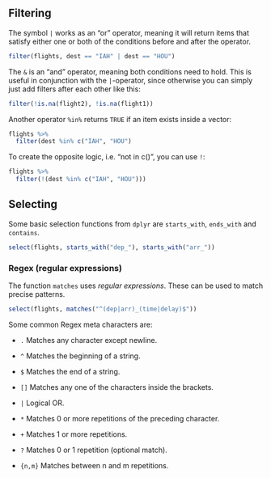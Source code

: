 ## Filtering

The symbol `|` works as an "or" operator, meaning it will return items that satisfy either one or both of the conditions before and after the operator.

```r
filter(flights, dest == "IAH" | dest == "HOU")
```

The `&` is an "and" operator, meaning both conditions need to hold. This is useful in conjunction with the `|`-operator, since otherwise you can simply just add filters after each other like this:

```r
filter(!is.na(flight2), !is.na(flight1))
```

Another operator `%in%` returns `TRUE` if an item exists inside a vector:

```r
flights %>% 
  filter(dest %in% c("IAH", "HOU")
```

To create the opposite logic, i.e. "not in c()", you can use `!`:

```r
flights %>%
  filter(!(dest %in% c("IAH", "HOU")))
```

## Selecting

Some basic selection functions from `dplyr` are `starts_with`, `ends_with` and `contains`.

```r
select(flights, starts_with("dep_"), starts_with("arr_"))
```

### Regex (regular expressions)

The function `matches` uses *regular expressions*. These can be used to match precise patterns.

```r
select(flights, matches("^(dep|arr)_(time|delay)$"))
```

Some common Regex meta characters are:

-   `.` Matches any character except newline.

-   `^` Matches the beginning of a string.

-   `$` Matches the end of a string.

-   `[]` Matches any one of the characters inside the brackets.

-   `|` Logical OR.

-   `*` Matches 0 or more repetitions of the preceding character.

-   `+` Matches 1 or more repetitions.

-   `?` Matches 0 or 1 repetition (optional match).

-   `{n,m}` Matches between n and m repetitions.
